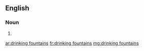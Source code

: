 ==English==

===Noun===
{{head|en|noun plural form|head=[[drinking]] [[fountain]]s}}

# {{plural of|drinking fountain|lang=en}}

[[ar:drinking fountains]]
[[fr:drinking fountains]]
[[mg:drinking fountains]]